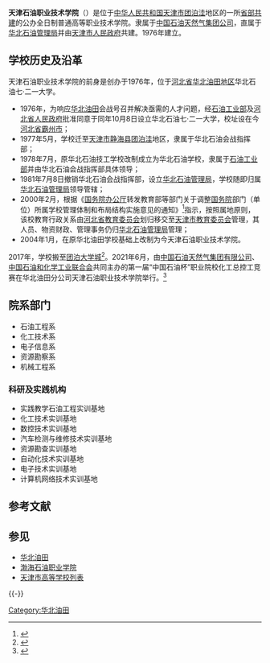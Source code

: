 {{refimprove|time=2019-01-11T08:37:32+00:00}}
{{高校
| name = <big>'''天津石油职业技术学院'''</big>
| native_name = '''Tianjin Petroleum Vocational and Technical College'''
| SealImage=
| SealInfo=
| motto = '''尚德砺能''' <br> 办学原则<br> '''大庆精神办学 铁人精神育人''' 
| rector = 刘国民
| director =
| 头衔  =
| 头衔者=
| 学术委员会副主任 = 
| 校庆日= [[公立|公立]]10月8日
| type = [[公立大学|公立大学]]<br />[[省部共建大学|省部共建制高等院校]]
| established = 公元1976年（[[丙辰|丙辰]]年）
| location = {{PRC}}1976年至今<br>[[天津市|天津市]][[团泊洼|团泊洼]]地区{{coord|38|50|33.93|N|117|12|41.19|E|display=inline}}
| 原校名  ='''华北石油学校'''
| students = 4500余人
| faculty= 
| Affiliations = [[中国石油天然气集团公司|中国石油天然气集团公司]]

[[File:National_Emblem_of_the_People's_Republic_of_China.svg|20px]][[中华人民共和国|中华人民共和国]][[天津市人民政府|天津市人民政府]] 
| colors= 
| label_color = 
| campus = 郊区 
| area = 1447[[亩|亩]]（建筑面积25万[[平方米|平方米]]）
| free_label        = 电话
| free              = {{Tel|86|22|29000 406}}
| website = http://www.tjsyxy.com/main/
| logo     = 
<br />
| box_width = 6
}}
'''天津石油职业技术学院'''（{{lang-en|Tianjin Petroleum Vocational and Technical College}}）是位于[[中华人民共和国|中华人民共和国]][[天津市|天津市]][[团泊洼|团泊洼]]地区的一所[[省部共建大学|省部共建]]的公办全日制普通高等职业技术学院。隶属于[[中国石油天然气集团公司|中国石油天然气集团公司]]，直属于[[华北石油管理局|华北石油管理局]]并由[[天津市人民政府|天津市人民政府]]共建。1976年建立。

== 学校历史及沿革 ==
{{Infobox
|name         = sjtuhistory
|bodystyle    = 
|title        = 天津石油职业技术学院名称变革
|titlestyle   = 
|headerstyle  = background:#ccf;
|labelstyle   = background:#ddf;
|datastyle    = 
|header1 = 
|label1  = 1976年－1978年
|data1   = 华北石油技工学校
|label2  = 1978年－2004年
|data2   = 华北石油学校
|label3  = 2004年至今
|data3   = 天津石油职业技术学院
}}

天津石油职业技术学院的前身是创办于1976年，位于[[河北省|河北省]][[华北油田|华北油田地区]]华北石油七·二一大学。
* 1976年，为响应[[华北油田|华北油田]]会战号召并解决亟需的人才问题，经[[中华人民共和国石油工业部|石油工业部]]及[[河北省人民政府|河北省人民政府]]批准同意于同年10月8日设立华北石油七·二一大学，校址设在今[[河北省|河北省]][[霸州市|霸州市]]；
* 1977年5月，学校迁至[[天津市|天津市]][[静海县|静海县]][[团泊洼|团泊洼]]地区，隶属于华北石油会战指挥部；
* 1978年7月，原华北石油技工学校改制成立为华北石油学校，隶属于[[中华人民共和国石油工业部|石油工业部]]并由华北石油会战指挥部具体领导；
* 1981年7月8日撤销华北石油会战指挥部，设立[[华北石油管理局|华北石油管理局]]，学校随即归属[[华北石油管理局|华北石油管理局]]领导管辖；
* 2000年2月，根据《[[国务院办公厅|国务院办公厅]]转发教育部等部门关于调整[[中华人民共和国国务院|国务院]]部门（单位）所属学校管理体制和布局结构实施意见的通知》<ref>{{cite web |url = http://www.gov.cn/gongbao/content/2000/content_60667.htm |title = 《国务院办公厅转发教育部等部门关于调整国务院部门（单位）所属学校管理体制和布局结构实施意见的通知》国办发〔2000〕11号 |date = 2000年2月12日 |accessdate = 2013年8月17日 |archive-date = 2011年2月20日 |archive-url = https://web.archive.org/web/20110220032147/http://www.gov.cn/gongbao/content/2000/content_60667.htm |dead-url = no }}</ref>指示，按照属地原则，该校教育行政关系由[[河北省教育委员会|河北省教育委员会]]划归移交至[[天津市教育委员会|天津市教育委员会]]管理，其人员、物资财政、管理事务仍归[[华北石油管理局|华北石油管理局]]管理；
* 2004年1月，在原华北油田学校基础上改制为今天津石油职业技术学院。

2017年，学校搬至[[团泊大学城|团泊大学城]]<ref>{{Cite news |url=http://tj.chinadaily.com.cn/2017-05/16/content_29362587.htm |title=天津中医药大学、天津体育学院搬家日子定了！ - 中国日报网 |accessdate=2021-12-17 |archive-date=2021-12-17 |archive-url=https://web.archive.org/web/20211217055608/http://tj.chinadaily.com.cn/2017-05/16/content_29362587.htm |dead-url=no }}</ref>。2021年6月，由[[中国石油天然气集团有限公司|中国石油天然气集团有限公司]]、[[中国石油和化学工业联合会|中国石油和化学工业联合会]]共同主办的第一届“中国石油杯”职业院校化工总控工竞赛在华北油田分公司天津石油职业技术学院举行。<ref>{{Cite news |url=https://caijing.chinadaily.com.cn/a/202106/11/WS60c34229a3101e7ce9754a87.html |title=中国石油推行中国特色企业新型学徒制再结硕果 |accessdate=2021-12-17 |archive-date=2021-12-17 |archive-url=https://web.archive.org/web/20211217055614/https://caijing.chinadaily.com.cn/a/202106/11/WS60c34229a3101e7ce9754a87.html |dead-url=no }}</ref>
==院系部门==
*石油工程系
*化工技术系
*电子信息系
*资源勘察系
*机械工程系

=== 科研及实践机构 ===
*实践教学石油工程实训基地
*化工技术实训基地
*数控技术实训基地
*汽车检测与维修技术实训基地
*资源勘查实训基地
*自动化技术实训基地
*电子技术实训基地
*计算机网络技术实训基地

== 参考文献 ==
{{Reflist}}

== 参见 ==
* [[华北油田|华北油田]]
* [[渤海石油职业学院|渤海石油职业学院]]
* [[天津市高等学校列表|天津市高等学校列表]]

{{-}}
{{天津高等院校}}
{{中华人民共和国正（副）级中央国有企业共建制高等院校}}
{{华北油田地区行政直属机关及相关业务单位}}

{{coord|38|50|33.93|N|117|12|41.19|E|region:CN-11_type:edu|display=title}}
{{DEFAULTSORT:Tianjin Petroleum Vocational and Technical College}}
[[Category:华北油田|Category:华北油田]]